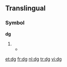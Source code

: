 {{also|DG}}
==Translingual==
===Symbol===
'''dg'''
# {{SI-unit-abb|deci|gram|[[mass]]}}
#* {{quote-book
|passage=Melt index was constant at approximately 5 '''dg'''/min.
|page=170
|title=TAPPI Journal; volume 76; Jan-Apr 1993
|author=Technical Association of the Pulp and Paper Industry
|year=1993}}

[[et:dg]]
[[fr:dg]]
[[nl:dg]]
[[tr:dg]]
[[vi:dg]]